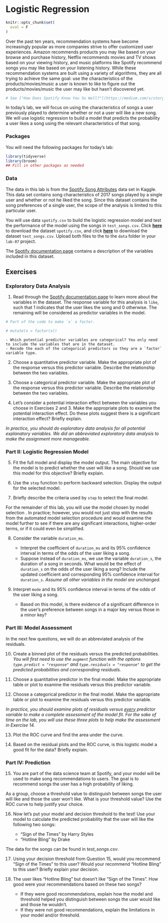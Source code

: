 # Logistic Regression {#logistic}

```r
knitr::opts_chunk$set(
  eval = F
)
```

Over the past ten years, recommendation systems have become increasingly popular as more companies strive to offer customized user experiences. Amazon recommends products you may like based on your browse and purchase history, Netflix recommends movies and TV shows based on your viewing history, and music platforms like Spotify recommend songs you may like based on your listening history. While these recommendation systems are built using a variety of algorithms, they are all trying to achieve the same goal: use the characteristics of the products/movies/music a user is known to like to figure out the products/movies/music the user may like but hasn't discovered yet. 

```r
# See ["How Does Spotify Know You So Well?"](https://medium.com/s/story/spotifys-discover-weekly-how-machine-learning-finds-your-new-music-19a41ab76efe) for more information about Spotify's recommendation algorithms.
```

In today's lab, we will focus on using the characteristics of songs a user previously played to determine whether or not a user will like a new song. We will use logistic regression to build a model that predicts the probability a user likes a song using the relevant characteristics of that song.

### Packages

You will need the following packages for today's lab: 

```r
library(tidyverse)
library(broom)
## Fill in other packages as needed
```

### Data

The data in this lab is from the [Spotify Song Attributes](https://www.kaggle.com/geomack/spotifyclassification) data set in Kaggle. This data set contains song characteristics of 2017 songs played by a single user and whether or not he liked the song. Since this dataset contains the song preferences of a single user, the scope of the analysis is limited to this particular user.

You will use data `spotify.csv` to build the logistic regression model and test the performance of the model using the songs in `test_songs.csv`. 
Click [**here**](https://www2.stat.duke.edu/courses/Spring19/sta210.001/labs/data/spotify.csv) to download the dataset  `spotify.csv`, and click [**here**](https://www2.stat.duke.edu/courses/Spring19/sta210.001/labs/data/test_songs.csv) to download the dataset `test_songs.csv`. Upload both files to the to the `data` folder in your `lab-07` project. 

The  [Spotify documentation page](https://developer.spotify.com/documentation/web-api/reference/tracks/get-audio-features/) contains a description of the variables included in this dataset.

## Exercises

### Exploratory Data Analysis
    
1. Read through the [Spotify documentation page](https://developer.spotify.com/documentation/web-api/reference/tracks/get-audio-features/) to learn more about the variables in the dataset. The response variable for this analysis is `like`, such that 1 indicates that the user likes the song and 0 otherwise. The remaining will be considered as predictor variables in the model.
```r
# Part of the code to make `x` a factor. 

# mutate(x = factor(x))
```

    - Which potential predictor variables are categorical? You only need to include the variables that are in the dataset.
    - Recode the each of the categorical predictors so they are a `factor` variable type.

2. Choose a quantitative predictor variable. Make the appropriate plot of the response versus this predictor variable. Describe the relationship between the two variables. 

3. Choose a categorical predictor variable. Make the appropriate plot of the response versus this predictor variable. Describe the relationship between the two variables.

4. Let's consider a potential interaction effect between the variables you choose in Exercises 2 and 3. Make the appropriate plots to examine the potential interaction effect. Do these plots suggest there is a significant interaction effect? Briefly explain.

*In practice, you should do exploratory data analysis for all potential explanatory variables. We did an abbreviated exploratory data analysis to make the assignment more manageable.*

### Part II: Logistic Regression Model

5. Fit the full model and display the model output. The main objective for the model is to predict whether the user will like a song. Should we use this model for this objective? Briefly explain.  

6. Use the `step` function to perform backward selection. Display the output for the selected model.

7. Briefly describe the criteria used by `step` to select the final model. 

For the remainder of this lab, you will use the model chosen by model selection . In practice; however, you would not just stop with the results from the automated model selection procedure and would examine the model further to see if there are any significant interactions, higher-order terms, or if it could even be simplified. 

8. Consider the variable `duration_ms`. 
    
    - Interpret the coefficient of `duration_ms` and its 95% confidence interval in terms of the odds of the user liking a song.
    - Suppose instead of `duration_ms`, we use the variable `duration_s`, the duration of a song in seconds. What would be the effect of `duration_s` on the odds of the user liking a song? Include the updated coefficient and corresponding 95% confidence interval for `duration_s`. *Assume all other variables in the model are unchanged.*
    
9. Interpret `mode` and its 95% confidence interval in terms of the odds of the user liking a song. 

    - Based on this model, is there evidence of a significant difference in the user's preference between songs in a major key versus those in a minor key? 
    
### Part III: Model Assessment

In the next few questions, we will do an abbreviated analysis of the residuals. 

10. Create a binned plot of the residuals versus the predicted probabilities. *You will first need to use the `augment` function with the options `type.predict = "response"` and `type.residuals = "response"` to get the predicted probabilities and corresponding residuals.*

11. Choose a quantitative predictor in the final model. Make the appropriate table or plot to examine the residuals versus this predictor variable.

12. Choose a categorical predictor in the final model. Make the appropriate table or plot to examine the residuals versus this predictor variable.

*In practice, you should examine plots of residuals versus <u>every</u> predictor variable to make a complete assessment of the model fit. For the sake of time on the lab, you will use these three plots to help make the assessment in Exercise 14.*

13. Plot the ROC curve and find the area under the curve. 

14. Based on the residual plots and the ROC curve, is this logistic model a good fit for the data? Briefly explain.

### Part IV: Prediction

15. You are part of the data science team at Spotify, and your model will be used to make song recommendations to users. The goal is to recommend songs the user has a high probability of liking. 

As a group, choose a threshold value to distinguish between songs the user will like and those the user won't like. What is your threshold value? Use the ROC curve to help justify your choice. 

16. Now let's put your model and decision threshold to the test! Use your model to calculate the predicted probability that the user will like the following two songs:
 
    - "Sign of the Times" by Harry Styles
    - "Hotline Bling" by Drake
    
The data for the songs can be found in *test_songs.csv*. 

17. Using your decision threshold from Question 15, would you recommend "Sign of the Times" to this user? Would your recommend "Hotline Bling" to this user? Briefly explain your decision.

18. The user likes "Hotline Bling" but doesn't like "Sign of the Times". How good were your recommendations based on these two songs?

      - If they were good recommendations, explain how the model and threshold helped you distinguish between songs the user would like and those he wouldn't. 
      - If they were not good recommendations, explain the limitations in your model and/or threshold.
